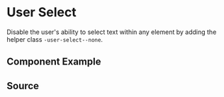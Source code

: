 

# User Select

Disable the user's ability to select text within any element by adding the helper class `-user-select--none`.

## Component Example

<Canvas of={UserSelectStories.Default} />

## Source

<Source of={UserSelectStories.Default} />

